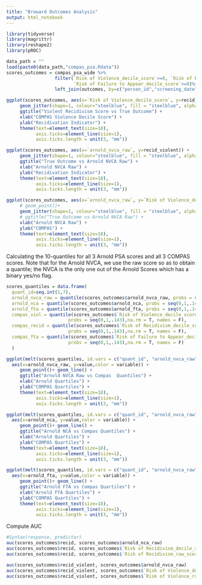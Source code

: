 ```yaml
---
title: "Broward Outcomes Analysis"
output: html_notebook
---
```



```r
library(tidyverse)
library(magrittr)
library(reshape2)
library(pROC)
```

```r
data_path = ""
load(paste0(data_path,"compas_psa.Rdata"))
scores_outcomes = compas_psa_wide %>%
                  filter(`Risk of Violence_decile_score`>=0, `Risk of Recidivism_decile_score`>=0, 
                         `Risk of Failure to Appear_decile_score`>=0)%>%
                  left_join(outcomes, by=c("person_id","screening_date"))

```

```r
ggplot(scores_outcomes, aes(x=`Risk of Violence_decile_score`, y=recid_violent)) +
     geom_jitter(shape=1, colour="steelblue", fill = "steelblue", alpha = .5)  +
     ggtitle("Violent Recidivism Score vs True Outcome") +
     xlab("COMPAS Violence Decile Score") +
     ylab("Recidivation Indicator") +
     theme(text=element_text(size=18),
           axis.ticks=element_line(size=1),
           axis.ticks.length = unit(3, "mm"))

ggplot(scores_outcomes, aes(x=`arnold_nvca_raw`, y=recid_violent)) +
     geom_jitter(shape=1, colour="steelblue", fill = "steelblue", alpha = .5)  +
     ggtitle("True Outcome vs Arnold NVCA Raw") +
     xlab("Arnold NVCA Raw") +
     ylab("Recidivation Indicator") +
     theme(text=element_text(size=18),
           axis.ticks=element_line(size=1),
           axis.ticks.length = unit(3, "mm"))

ggplot(scores_outcomes, aes(x=`arnold_nvca_raw`, y=`Risk of Violence_decile_score`)) +
     # geom_point()+
     geom_jitter(shape=1, colour="steelblue", fill = "steelblue", alpha = .5)  +
     # ggtitle("True Outcome vs Arnold NVCA Raw") +
     xlab("Arnold NVCA Raw") +
     ylab("COMPAS") +
     theme(text=element_text(size=18),
           axis.ticks=element_line(size=1),
           axis.ticks.length = unit(3, "mm"))


```


Calculating the 10-quantiles for all 3 Arnold PSA scores and all 3 COMPAS scores. 
Note that for the Arnold NVCA, we use the raw score so as to obtain a quantile; the NVCA is the only one out of the Arnold Scores which has a binary yes/no flag. 
```r
scores_quantiles = data.frame( 
  quant_id=seq.int(1,7),
  arnold_nvca_raw = quantile(scores_outcomes$arnold_nvca_raw, probs = seq(0,1,.143),na.rm = T, names = F),
  arnold_nca = quantile(scores_outcomes$arnold_nca, probs = seq(0,1,.143),na.rm = T, names = F),
  arnold_fta = quantile(scores_outcomes$arnold_fta, probs = seq(0,1,.143),na.rm = T, names = F),
  compas_viol = quantile(scores_outcomes$`Risk of Violence_decile_score`,
                       probs = seq(0,1,.143),na.rm = T, names = F),
  compas_recid = quantile(scores_outcomes$`Risk of Recidivism_decile_score`,
                       probs = seq(0,1,.143),na.rm = T, names = F),
  compas_fta = quantile(scores_outcomes$`Risk of Failure to Appear_decile_score`,
                       probs = seq(0,1,.143),na.rm = T, names = F)
  )

ggplot(melt(scores_quantiles, id.vars = c("quant_id", "arnold_nvca_raw", "arnold_nca", "arnold_fta")), 
  aes(x=arnold_nvca_raw, y=value,color = variable)) +
     geom_point()+ geom_line() +
     ggtitle("Arnold NVCA Raw vs Compas  Quantiles") +
     xlab("Arnold Quartiles") +
     ylab("COMPAS Quartiles") +
     theme(text=element_text(size=18),
           axis.ticks=element_line(size=1),
           axis.ticks.length = unit(3, "mm"))

ggplot(melt(scores_quantiles, id.vars = c("quant_id", "arnold_nvca_raw", "arnold_nca", "arnold_fta")), 
  aes(x=arnold_nca, y=value,color = variable)) +
     geom_point()+ geom_line() +
     ggtitle("Arnold NCA vs Compas Quantiles") +
     xlab("Arnold Quartiles") +
     ylab("COMPAS Quartiles") +
     theme(text=element_text(size=18),
           axis.ticks=element_line(size=1),
           axis.ticks.length = unit(3, "mm"))

ggplot(melt(scores_quantiles, id.vars = c("quant_id", "arnold_nvca_raw", "arnold_nca", "arnold_fta")), 
  aes(x=arnold_fta, y=value,color = variable)) +
     geom_point()+ geom_line() +
     ggtitle("Arnold FTA vs Compas Quartiles") +
     xlab("Arnold FTA Quartiles") +
     ylab("COMPAS Quartiles") +
     theme(text=element_text(size=18),
           axis.ticks=element_line(size=1),
           axis.ticks.length = unit(3, "mm"))

```

Compute AUC 
```r
#Syntax(response, predictor)
auc(scores_outcomes$recid, scores_outcomes$arnold_nca_raw)
auc(scores_outcomes$recid, scores_outcomes$`Risk of Recidivism_decile_score`)
auc(scores_outcomes$recid, scores_outcomes$`Risk of Recidivism_raw_score`)

auc(scores_outcomes$recid_violent, scores_outcomes$arnold_nvca_raw)
auc(scores_outcomes$recid_violent, scores_outcomes$`Risk of Violence_decile_score`)
auc(scores_outcomes$recid_violent, scores_outcomes$`Risk of Violence_raw_score`)


```

